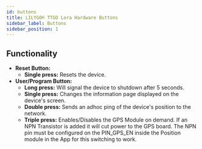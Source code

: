 ```yaml
---
id: buttons
title: LILYGO® TTGO Lora Hardware Buttons
sidebar_label: Buttons
sidebar_position: 1
---
```


## Functionality

- **Reset Button:**
  - **Single press:** Resets the device.
- **User/Program Button:**
  - **Long press:** Will signal the device to shutdown after 5 seconds.
  - **Single press:** Changes the information page displayed on the device's screen.
  - **Double press:** Sends an adhoc ping of the device's position to the network.
  - **Triple press:** Enables/Disables the GPS Module on demand. If an NPN Transistor is added it will cut power to the GPS board. The NPN pin must be configured on the PIN_GPS_EN inside the Position module in the App for this switching to work.
